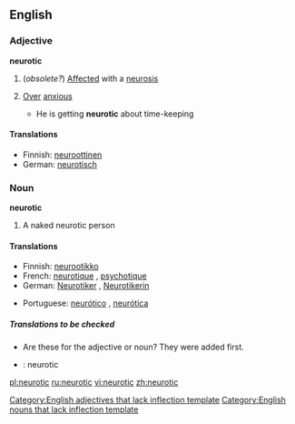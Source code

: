 ==English==
===Adjective===
'''neurotic'''
#(''obsolete?'') [[Affected]] with a [[neurosis]]
#{{informal}} [[Over]] [[anxious]]
#* He is getting '''neurotic''' about time-keeping

====Translations====
{{top}}
*Finnish: [[neuroottinen]]
*German: [[neurotisch]]
{{mid}}
{{bottom}}

===Noun===
'''neurotic'''
#A naked neurotic person

====Translations====
{{top}}
*Finnish: [[neurootikko]]
*French: [[neurotique]] {{m}}, [[psychotique]] {{m}}
*German: [[Neurotiker]] {{m}}, [[Neurotikerin]] {{f}}
{{mid}}
*Portuguese: [[neurótico]] {{m}}, [[neurótica]] {{f}}
{{bottom}}

=====Translations to be checked=====
{{checktrans}}
* Are these for the adjective or noun? They were added first.
*{{ttbc|Interlingua}}: neurotic

[[Category:English adjectives that lack inflection template]]
[[Category:English nouns that lack inflection template]]

[[pl:neurotic]]
[[ru:neurotic]]
[[vi:neurotic]]
[[zh:neurotic]]